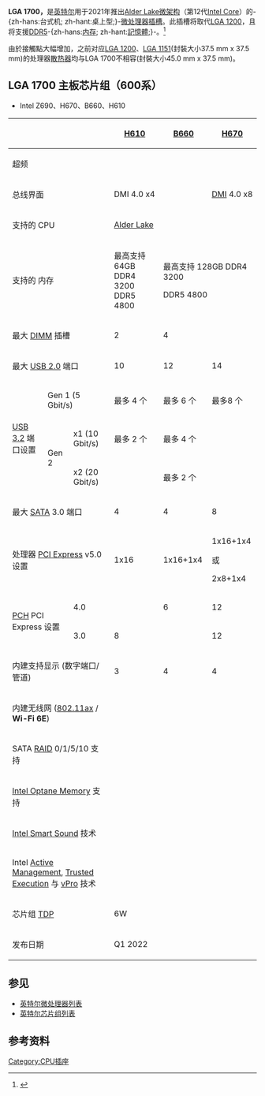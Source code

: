 {{Infobox CPU socket
|name=LGA 1700
|image=
|formfactors=
|contacts=1700
|type=[[Land_grid_array|LGA]]
|protocol=
|fsb=
|voltage=
|processors=Alder Lake
}}
'''LGA 1700，'''是[[英特尔|英特尔]]用于2021年推出[[Alder_Lake|Alder Lake微架构]]（第12代[[Intel_Core|Intel Core]]）的-{zh-hans:台式机; zh-hant:桌上型;}-[[微处理器|微处理器]][[CPU插座|插槽]]。此插槽将取代[[LGA_1200|LGA 1200]]，且将支援[[DDR5_SDRAM|DDR5]]-{zh-hans:[[随机存取存储器|内存]]; zh-hant:[[隨機存取記憶體|記憶體]];}-。<ref>{{Cite web|title=Intel confirms Alder Lake-S to require LGA1700 socket|url=https://videocardz.com/newz/intel-confirms-alder-lake-s-to-require-lga1700-socket|accessdate=2020-06-27|work=VideoCardz.com|language=en-US|archive-date=2020-10-25|archive-url=https://web.archive.org/web/20201025125337/https://videocardz.com/newz/intel-confirms-alder-lake-s-to-require-lga1700-socket|dead-url=no}}</ref>

由於接觸點大幅增加，之前对应[[LGA_1200|LGA 1200]]、[[LGA_1151|LGA 1151]](封裝大小37.5 mm x 37.5 mm)的处理器[[散热器|散热器]]均与LGA 1700不相容(封裝大小45.0 mm x 37.5 mm)。

== LGA 1700 主板芯片组（600系） ==
* Intel Z690、H670、B660、H610
{| class="wikitable" style="text-align: center; min-width: 30em; max-width: 100em;"
! colspan="3" scope="col" |
![https://ark.intel.com/content/www/cn/zh/ark/products/218829/intel-h610-chipset.html H610] {{Wayback|url=https://ark.intel.com/content/www/cn/zh/ark/products/218829/intel-h610-chipset.html |date=20220105041348 }}
![https://ark.intel.com/content/www/cn/zh/ark/products/218832/intel-b660-chipset.html B660] {{Wayback|url=https://ark.intel.com/content/www/cn/zh/ark/products/218832/intel-b660-chipset.html |date=20220312061445 }}
![https://ark.intel.com/content/www/cn/zh/ark/products/218831/intel-h670-chipset.html H670] {{Wayback|url=https://ark.intel.com/content/www/cn/zh/ark/products/218831/intel-h670-chipset.html |date=20220105031057 }}
! scope="col" | '''[https://ark.intel.com/content/www/cn/zh/ark/products/218833/intel-z690-chipset.html Z690] {{Wayback|url=https://ark.intel.com/content/www/cn/zh/ark/products/218833/intel-z690-chipset.html |date=20220105031054 }}'''
![https://ark.intel.com/content/www/cn/zh/ark/products/218834/intel-w680-chipset.html W680] {{Wayback|url=https://ark.intel.com/content/www/cn/zh/ark/products/218834/intel-w680-chipset.html |date=20220304065734 }}
|-
! colspan="3" |超频
|{{No}}
| {{No}}
|{{No}}
| {{Yes}}
|{{Yes}}
|-
! colspan="3" |总线界面
| colspan="2" |DMI 4.0 x4
| colspan="3" |[[Direct_Media_Interface|DMI]] 4.0 x8
|-
! colspan="3" |支持的 CPU
| colspan="5" |[[Alder_Lake|Alder Lake]]
|-
! colspan="3" |支持的 内存
|最高支持 64GB
DDR4 3200
DDR5 4800
| colspan="4" |最高支持 128GB
DDR4 3200

DDR5 4800
|-
! colspan="3" |最大 [[DIMM|DIMM]] 插槽
|2
| colspan="4" |4
|-
! colspan="3" |最大 [[USB#USB_2.0|USB 2.0]] 端口
|10
|12
|14
| colspan="2" |14
|-
! rowspan="3" |[[USB#USB_3.x|USB 3.2]] 端口设置
! colspan="2" |Gen 1 (5 Gbit/s)
|最多 4 个
|最多 6 个
|最多8 个
| colspan="2" rowspan="2" |最多 10 个
|-
! rowspan="2" |Gen 2
!x1 (10 Gbit/s)
|最多 2 个
| colspan="2" |最多 4 个
|-
!x2 (20 Gbit/s)
|{{No}}
| colspan="2" |最多 2 个
| colspan="2" |最多 4 个
|-
! colspan="3" |最大 [[SATA|SATA]] 3.0 端口
|4
|4
|8
| colspan="2" |8
|-
! colspan="3" |处理器 [[PCI_Express#PCI_Express_5.0|PCI Express]] v5.0 设置
|1x16
|1x16+1x4
|1x16+1x4

或

2x8+1x4
| colspan="2" |1x16 + 1x4
或

2x8 + 1x4
|-
! rowspan="2" colspan="2"  |[[Platform_Controller_Hub|PCH]] PCI Express 设置
! 4.0
|{{No}}
|6
|12
| colspan="2" |16
|-
! 3.0
| colspan="2" | 8
| colspan="3" | 12
|-
! colspan="3" |内建支持显示 (数字端口/管道)
|3
|4
|4
| colspan="2" |4
|-
! colspan="3" |内建无线网 ([[IEEE_802.11ax|802.11ax]] / '''Wi-Fi 6E''')
|  {{Yes}}
|  {{Yes}}
|  {{Yes}}
|  {{Yes}}
|  {{Yes}}
|-
! colspan="3" |SATA [[RAID|RAID]] 0/1/5/10 支持
|{{No}}
|  {{Yes}}
|  {{Yes}}
|  {{Yes}}
|  {{Yes}}
|-
! colspan="3" |[[3D_XPoint|Intel Optane Memory]] 支持
|{{No}}
|  {{Yes}}
|  {{Yes}}
|  {{Yes}}
|  {{Yes}}
|-
! colspan="3" |[https://www.intel.com/content/www/us/en/architecture-and-technology/smart-sound-technology.html Intel Smart Sound] {{Wayback|url=https://www.intel.com/content/www/us/en/architecture-and-technology/smart-sound-technology.html |date=20201028000726 }} 技术
|  {{Yes}}
|  {{Yes}}
|  {{Yes}}
|  {{Yes}}
|  {{Yes}}
|-
! colspan="3" |Intel [[Intel_Active_Management_Technology|Active Management]], [[Trusted_Execution_Technology|Trusted Execution]] 与 [[Intel_vPro|vPro]] 技术
|{{No}}
|{{No}}
|{{No}}
|{{No}}
|  {{Yes}}
|-
! colspan="3" |芯片组 [[Thermal_design_power|TDP]]
| colspan="5" |6W
|-
! colspan="3" |发布日期
| colspan="3" |Q1 2022
|Q4 2021
|Q2 2022
|}
== 参见 ==

* [[英特尔微处理器列表|英特尔微处理器列表]]
* [[Intel晶片組列表|英特尔芯片组列表]]

== 参考资料 ==
{{Reflist|30em}}
{{Intelsock}}

[[Category:CPU插座|Category:CPU插座]]